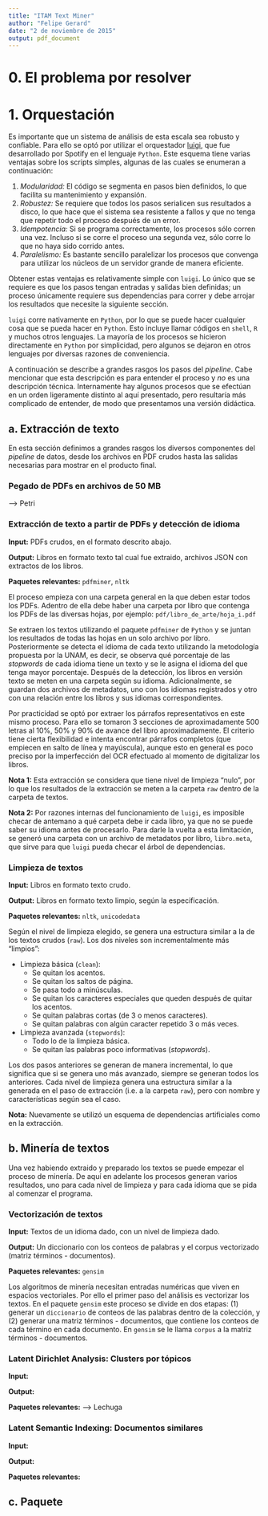 ```yaml
---
title: "ITAM Text Miner"
author: "Felipe Gerard"
date: "2 de noviembre de 2015"
output: pdf_document
---
```


# 0. El problema por resolver

# 1. Orquestación

Es importante que un sistema de análisis de esta escala sea robusto y confiable. Para ello se optó por utilizar el orquestador [luigi](http://luigi.readthedocs.org/en/stable/), que fue desarrollado por Spotify en el lenguaje `Python`. Este esquema tiene varias ventajas sobre los scripts simples, algunas de las cuales se enumeran a continuación:

1. *Modularidad:* El código se segmenta en pasos bien definidos, lo que facilita su mantenimiento y expansión.
2. *Robustez:* Se requiere que todos los pasos serialicen sus resultados a disco, lo que hace que el sistema sea resistente a fallos y que no tenga que repetir todo el proceso después de un error.
3. *Idempotencia:* Si se programa correctamente, los procesos sólo corren una vez. Incluso si se corre el proceso una segunda vez, sólo corre lo que no haya sido corrido antes.
4. *Paralelismo:* Es bastante sencillo paralelizar los procesos que convenga para utilizar los núcleos de un servidor grande de manera eficiente.

Obtener estas ventajas es relativamente simple con `luigi`. Lo único que se requiere es que los pasos tengan entradas y salidas bien definidas; un proceso únicamente requiere sus dependencias para correr y debe arrojar los resultados que necesite la siguiente sección.

`luigi` corre nativamente en `Python`, por lo que se puede hacer cualquier cosa que se pueda hacer en `Python`. Esto incluye llamar códigos en `shell`, `R` y muchos otros lenguajes. La mayoría de los procesos se hicieron directamente en `Python` por simplicidad, pero algunos se dejaron en otros lenguajes por diversas razones de conveniencia.

A continuación se describe a grandes rasgos los pasos del *pipeline*. Cabe mencionar que esta descripción es para entender el proceso y *no* es una descripción técnica. Internamente hay algunos procesos que se efectúan en un orden ligeramente distinto al aquí presentado, pero resultaría más complicado de entender, de modo que presentamos una versión didáctica.

## a. Extracción de texto

En esta sección definimos a grandes rasgos los diversos componentes del *pipeline* de datos, desde los archivos en PDF crudos hasta las salidas necesarias para mostrar en el producto final.

### Pegado de PDFs en archivos de 50 MB

--> Petri

### Extracción de texto a partir de PDFs y detección de idioma

**Input:** PDFs crudos, en el formato descrito abajo.

**Output:** Libros en formato texto tal cual fue extraido, archivos JSON con extractos de los libros.

**Paquetes relevantes:** `pdfminer`, `nltk`

El proceso empieza con una carpeta general en la que deben estar todos los PDFs. Adentro de ella debe haber una carpeta por libro que contenga los PDFs de las diversas hojas, por ejemplo: `pdf/libro_de_arte/hoja_i.pdf`

Se extraen los textos utilizando el paquete `pdfminer` de `Python` y se juntan los resultados de todas las hojas en un solo archivo por libro. Posteriormente se detecta el idioma de cada texto utilizando la metodología propuesta por la UNAM, es decir, se observa qué porcentaje de las *stopwords* de cada idioma tiene un texto y se le asigna el idioma del que tenga mayor porcentaje. Después de la detección, los libros en versión texto se meten en una carpeta según su idioma. Adicionalmente, se guardan dos archivos de metadatos, uno con los idiomas registrados y otro con una relación entre los libros y sus idiomas correspondientes.

Por practicidad se optó por extraer los párrafos representativos en este mismo proceso. Para ello se tomaron 3 secciones de aproximadamente 500 letras al 10%, 50% y 90% de avance del libro aproximadamente. El criterio tiene cierta flexibilidad e intenta encontrar párrafos completos (que empiecen en salto de línea y mayúscula), aunque esto en general es poco preciso por la imperfección del OCR efectuado al momento de digitalizar los libros.

**Nota 1:** Esta extracción se considera que tiene nivel de limpieza "nulo", por lo que los resultados de la extracción se meten a la carpeta `raw` dentro de la carpeta de textos.

**Nota 2:** Por razones internas del funcionamiento de `luigi`, es imposible checar de antemano a qué carpeta debe ir cada libro, ya que no se puede saber su idioma antes de procesarlo. Para darle la vuelta a esta limitación, se generó una carpeta con un archivo de metadatos por libro, `libro.meta`, que sirve para que `luigi` pueda checar el árbol de dependencias.

### Limpieza de textos

**Input:** Libros en formato texto crudo.

**Output:** Libros en formato texto limpio, según la especificación.

**Paquetes relevantes:** `nltk`, `unicodedata`

Según el nivel de limpieza elegido, se genera una estructura similar a la de los textos crudos (`raw`). Los dos niveles son incrementalmente más "limpios":

* Limpieza básica (`clean`):
    - Se quitan los acentos.
    - Se quitan los saltos de página.
    - Se pasa todo a minúsculas.
    - Se quitan los caracteres especiales que queden después de quitar los acentos.
    - Se quitan palabras cortas (de 3 o menos caracteres).
    - Se quitan palabras con algún caracter repetido 3 o más veces.
* Limpieza avanzada (`stopwords`):
    - Todo lo de la limpieza básica.
    - Se quitan las palabras poco informativas (*stopwords*).

Los dos pasos anteriores se generan de manera incremental, lo que significa que si se genera uno más avanzado, siempre se generan todos los anteriores. Cada nivel de limpieza genera una estructura similar a la generada en el paso de extracción (i.e. a la carpeta `raw`), pero con nombre y características según sea el caso.

**Nota:** Nuevamente se utilizó un esquema de dependencias artificiales como en la extracción.

## b. Minería de textos

Una vez habiendo extraido y preparado los textos se puede empezar el proceso de minería. De aquí en adelante los procesos generan varios resultados, uno para cada nivel de limpieza y para cada idioma que se pida al comenzar el programa.

### Vectorización de textos

**Input:** Textos de un idioma dado, con un nivel de limpieza dado.

**Output:** Un diccionario con los conteos de palabras y el corpus vectorizado (matriz términos - documentos).

**Paquetes relevantes:** `gensim`

Los algoritmos de minería necesitan entradas numéricas que viven en espacios vectoriales. Por ello el primer paso del análisis es vectorizar los textos. En el paquete `gensim` este proceso se divide en dos etapas: (1) generar un `diccionario` de conteos de las palabras dentro de la colección, y (2) generar una matriz términos - documentos, que contiene los conteos de cada término en cada documento. En `gensim` se le llama `corpus` a la matriz términos - documentos.

### Latent Dirichlet Analysis: Clusters por tópicos

**Input:** 

**Output:** 

**Paquetes relevantes:** 
--> Lechuga

### Latent Semantic Indexing: Documentos similares

**Input:** 

**Output:** 

**Paquetes relevantes:** 

## c. Paquete



























